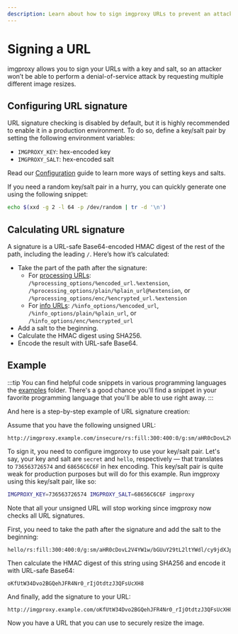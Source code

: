 ```yaml
---
description: Learn about how to sign imgproxy URLs to prevent an attacker from modifying them
---
```


# Signing a URL

imgproxy allows you to sign your URLs with a key and salt, so an attacker won’t be able to perform a denial-of-service attack by requesting multiple different image resizes.

## Configuring URL signature

URL signature checking is disabled by default, but it is highly recommended to enable it in a production environment. To do so, define a key/salt pair by setting the following environment variables:

* `IMGPROXY_KEY`: hex-encoded key
* `IMGPROXY_SALT`: hex-encoded salt

Read our [Configuration](../configuration/options.mdx#url-signature) guide to learn more ways of setting keys and salts.

If you need a random key/salt pair in a hurry, you can quickly generate one using the following snippet:

```bash
echo $(xxd -g 2 -l 64 -p /dev/random | tr -d '\n')
```

## Calculating URL signature

A signature is a URL-safe Base64-encoded HMAC digest of the rest of the path, including the leading `/`. Here’s how it’s calculated:


* Take the part of the path after the signature:
  * For [processing URLs](./processing.mdx): `/%processing_options/%encoded_url.%extension`, `/%processing_options/plain/%plain_url@%extension`, or `/%processing_options/enc/%encrypted_url.%extension`
  * For [info URLs](./getting_info.mdx): `/%info_options/%encoded_url`, `/%info_options/plain/%plain_url`, or `/%info_options/enc/%encrypted_url`
* Add a salt to the beginning.
* Calculate the HMAC digest using SHA256.
* Encode the result with URL-safe Base64.

## Example

:::tip
You can find helpful code snippets in various programming languages the [examples](https://github.com/imgproxy/imgproxy/tree/master/examples) folder. There's a good chance you'll find a snippet in your favorite programming language that you'll be able to use right away.
:::

And here is a step-by-step example of URL signature creation:

Assume that you have the following unsigned URL:

```imgproxy_url
http://imgproxy.example.com/insecure/rs:fill:300:400:0/g:sm/aHR0cDovL2V4YW1w/bGUuY29tL2ltYWdl/cy9jdXJpb3NpdHku/anBn.png
```

To sign it, you need to configure imgproxy to use your key/salt pair. Let's say, your key and salt are `secret` and `hello`, respectively — that translates to `736563726574` and `68656C6C6F` in hex encoding. This key/salt pair is quite weak for production purposes but will do for this example. Run imgproxy using this key/salt pair, like so:

```bash
IMGPROXY_KEY=736563726574 IMGPROXY_SALT=68656C6C6F imgproxy
```

Note that all your unsigned URL will stop working since imgproxy now checks all URL signatures.

First, you need to take the path after the signature and add the salt to the beginning:

```imgproxy_url
hello/rs:fill:300:400:0/g:sm/aHR0cDovL2V4YW1w/bGUuY29tL2ltYWdl/cy9jdXJpb3NpdHku/anBn.png
```

Then calculate the HMAC digest of this string using SHA256 and encode it with URL-safe Base64:

```
oKfUtW34Dvo2BGQehJFR4Nr0_rIjOtdtzJ3QFsUcXH8
```

And finally, add the signature to your URL:

```imgproxy_url
http://imgproxy.example.com/oKfUtW34Dvo2BGQehJFR4Nr0_rIjOtdtzJ3QFsUcXH8/rs:fill:300:400:0/g:sm/aHR0cDovL2V4YW1w/bGUuY29tL2ltYWdl/cy9jdXJpb3NpdHku/anBn.png
```

Now you have a URL that you can use to securely resize the image.
